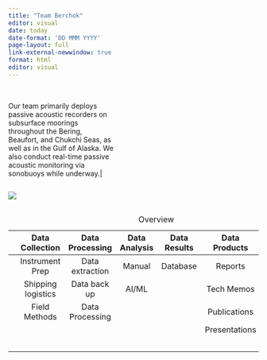 ```yaml
---
title: "Team Berchok"
editor: visual
date: today
date-format: 'DD MMM YYYY'
page-layout: full
link-external-newwindow: true
format: html
editor: visual
---
```



::: {.column width="42%"}
|       |
|:-----:|
<p></p>
Our team primarily deploys passive acoustic recorders on subsurface moorings throughout the Bering, Beaufort, and Chukchi Seas, as well as in the Gulf of Alaska.  We also conduct real-time passive acoustic monitoring via sonobuoys while underway.|
:::

::: {.column width="48%"}
![](content/images/AFSCimages/AlaskaIcon.png){fig-alt="" fig-align="center"}
:::




|     |  Data Collection   | Data Processing | Data Analysis | Data Results | Data Products | Outreach |
|-----------|:---------:|:---------:|:---------:|:--------:|:---------:|:---------:|
|     |  Instrument Prep   | Data extraction |    Manual     |   Database   |    Reports    |          |
|     | Shipping logistics |  Data back up   |     AI/ML     |              |  Tech Memos   |          |
|     |   Field Methods    | Data Processing |               |              | Publications  |          |
|     |                    |                 |               |              | Presentations |          |
|     |                    |                 |               |              |               |          |
|     |                    |                 |               |              |               |          |
|     |                    |                 |               |              |               |          |
|     |                    |                 |               |              |               |          |
|     |                    |                 |               |              |               |          |

: Overview
